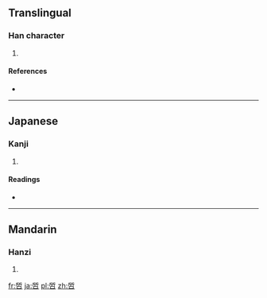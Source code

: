 ==Translingual==

===Han character===
{{Han char|rn=30|rad=口|as=08|sn=11|four=|canj=竹中口 (HLR)}}

# {{defn|Han|sort=口08}}

====References====
* {{Han ref|kx=0196.261|dkj=03873|dj=0418.100|hdz=10643.020|uh=5560|ud=21856}}

----

==Japanese==

===Kanji===
{{ja-kanji|grade=|rs=口08}}

# {{defn|Japanese|sort=口08}}

====Readings====
* {{ja-readings|on=[[てつ]] (tetsu)|kun=[[さとい]] (satoi)}}

----

==Mandarin==

===Hanzi===
{{cmn-hanzi|pin=[[zhé]] ([[zhe2]])|wg=che<sup>2</sup>}}

# {{defn|Mandarin|sort=口08}}

[[fr:啠]]
[[ja:啠]]
[[pl:啠]]
[[zh:啠]]